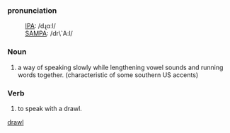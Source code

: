===pronunciation===
:[[International Phonetic Alphabet|IPA]]: /dɻɑːl/
:[[SAMPA]]: /dr\`A:l/

===Noun===
#a way of speaking slowly while lengthening vowel sounds and running words together. (characteristic of some southern US accents) 

===Verb===
#to speak with a drawl.

[[drawl]]